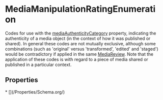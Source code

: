   
# MediaManipulationRatingEnumeration

Codes for use with the <a class="localLink" href="/mediaAuthenticityCategory">mediaAuthenticityCategory</a> property, indicating the authenticity of a media object (in the context of how it was published or shared). In general these codes are not mutually exclusive, although some combinations (such as 'original' versus 'transformed', 'edited' and 'staged') would be contradictory if applied in the same <a class="localLink" href="/MediaReview">MediaReview</a>. Note that the application of these codes is with regard to a piece of media shared or published in a particular context.

## Properties

<Grid>
* [](/Properties/Schema.org/)
</Grid>

